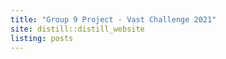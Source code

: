 ```yaml
---
title: "Group 9 Project - Vast Challenge 2021"
site: distill::distill_website
listing: posts
---
```

